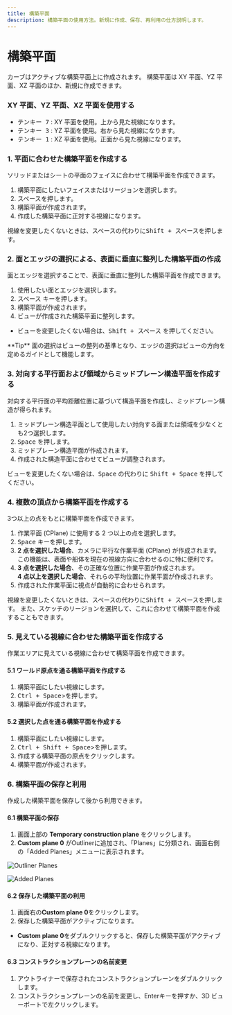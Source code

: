 ```yaml
---
title: 構築平面
description: 構築平面の使用方法。新規に作成、保存、再利用の仕方説明します。
---
```


# 構築平面

カーブはアクティブな構築平面上に作成されます。
構築平面は XY 平面、YZ 平面、XZ 平面のほか、新規に作成できます。

### XY 平面、YZ 平面、XZ 平面を使用する

- <kbd>テンキー 7</kbd> : XY 平面を使用。上から見た視線になります。
- <kbd>テンキー 3</kbd> : YZ 平面を使用。右から見た視線になります。
- <kbd>テンキー 1</kbd> : XZ 平面を使用。正面から見た視線になります。

### 1. 平面に合わせた構築平面を作成する

ソリッドまたはシートの平面のフェイスに合わせて構築平面を作成できます。

1. 構築平面にしたいフェイスまたはリージョンを選択します。
2. <kbd>スペース</kbd>を押します。
3. 構築平面が作成されます。
4. 作成した構築平面に正対する視線になります。

<VideoPlayer fileName="construction-plane-1"/>

視線を変更したくないときは、<kbd>スペース</kbd>の代わりに<kbd>Shift + スペース</kbd>を押します。

### 2. 面とエッジの選択による、表面に垂直に整列した構築平面の作成

面とエッジを選択することで、表面に垂直に整列した構築平面を作成できます。

1. 使用したい面とエッジを選択します。
2. <kbd>スペース</kbd> キーを押します。
3. 構築平面が作成されます。
4. ビューが作成された構築平面に整列します。

- ビューを変更したくない場合は、<kbd>Shift + スペース</kbd> を押してください。
<VideoPlayer fileName="construction-plane-6"/>

<Callout type="info" emoji="💡">
**Tip**
   面の選択はビューの整列の基準となり、エッジの選択はビューの方向を定めるガイドとして機能します。
</Callout>

### 3. 対向する平行面および領域からミッドプレーン構造平面を作成する

対向する平行面の平均距離位置に基づいて構造平面を作成し、ミッドプレーン構造が得られます。

1. ミッドプレーン構造平面として使用したい対向する面または領域を少なくとも2つ選択します。
2. <kbd>Space</kbd> を押します。
3. ミッドプレーン構造平面が作成されます。
4. 作成された構造平面に合わせてビューが調整されます。

<VideoPlayer fileName="construction-plane-2"/> 

ビューを変更したくない場合は、<kbd>Space</kbd> の代わりに <kbd>Shift + Space</kbd> を押してください。

### 4. 複数の頂点から構築平面を作成する

3つ以上の点をもとに構築平面を作成できます。

1. 作業平面 (CPlane) に使用する 2 つ以上の点を選択します。
2. <kbd>Space</kbd> キーを押します。
3. **2 点を選択した場合**、カメラに平行な作業平面 (CPlane) が作成されます。この機能は、表面や船体を現在の視線方向に合わせるのに特に便利です。
4. **3 点を選択した場合**、その正確な位置に作業平面が作成されます。  
   **4 点以上を選択した場合**、それらの平均位置に作業平面が作成されます。
5. 作成された作業平面に視点が自動的に合わせられます。


<VideoPlayer fileName="construction-plane-3"/>

視線を変更したくないときは、<kbd>スペース</kbd>の代わりに<kbd>Shift + スペース</kbd>を押します。
また、スケッチのリージョンを選択して、これに合わせて構築平面を作成することもできます。

### 5. 見えている視線に合わせた構築平面を作成する

作業エリアに見えている視線に合わせて構築平面を作成できます。

#### 5.1 ワールド原点を通る構築平面を作成する

1. 構築平面にしたい視線にします。
2. <kbd>Ctrl + Space</kbd>>を押します。
3. 構築平面が作成されます。

<VideoPlayer fileName="construction-plane-4"/> 

#### 5.2 選択した点を通る構築平面を作成する

1. 構築平面にしたい視線にします。
2. <kbd>Ctrl + Shift + Space</kbd>>を押します。
3. 作成する構築平面の原点をクリックします。
4. 構築平面が作成されます。

<VideoPlayer fileName="construction-plane-5"/>

### 6. 構築平面の保存と利用

作成した構築平面を保存して後から利用できます。

#### 6.1 構築平面の保存

1. 画面上部の **Temporary construction plane** をクリックします。  
2. **Custom plane 0** がOutlinerに追加され、「Planes」に分類され、画面右側の「Added Planes」メニューに表示されます。  

![Outliner Planes](/img/construction-plane-saved.png)    

![Added Planes](/img/construction-plane-menu.png)  

#### 6.2 保存した構築平面の利用

1. 画面右の**Custom plane 0**をクリックします。
2. 保存した構築平面がアクティブになります。

- **Custom plane 0**をダブルクリックすると、保存した構築平面がアクティブになり、正対する視線になります。

#### 6.3 コンストラクションプレーンの名前変更

1. アウトライナーで保存されたコンストラクションプレーンをダブルクリックします。
2. コンストラクションプレーンの名前を変更し、Enterキーを押すか、3D ビューポートで左クリックします。
